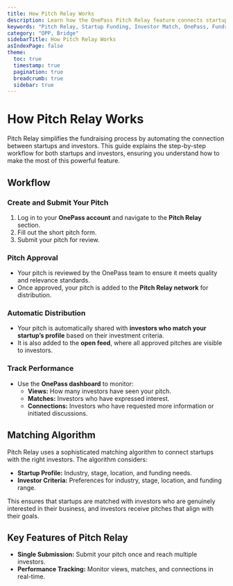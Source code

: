 ```yaml
---
title: How Pitch Relay Works
description: Learn how the OnePass Pitch Relay feature connects startups with investors through a streamlined process.
keywords: "Pitch Relay, Startup Funding, Investor Match, OnePass, Fundraising"
category: "OPP, Bridge"
sidebarTitle: How Pitch Relay Works
asIndexPage: false
theme:
  toc: true
  timestamp: true
  pagination: true
  breadcrumb: true
  sidebar: true
---
```



# How Pitch Relay Works

Pitch Relay simplifies the fundraising process by automating the connection between startups and investors. This guide explains the step-by-step workflow for both startups and investors, ensuring you understand how to make the most of this powerful feature.  

## Workflow

<Steps>

### Create and Submit Your Pitch

1. Log in to your **OnePass account** and navigate to the **Pitch Relay** section.  
2. Fill out the short pitch form.
3. Submit your pitch for review.  

### Pitch Approval

- Your pitch is reviewed by the OnePass team to ensure it meets quality and relevance standards.  
- Once approved, your pitch is added to the **Pitch Relay network** for distribution.  

### Automatic Distribution

- Your pitch is automatically shared with **investors who match your startup’s profile** based on their investment criteria.  
- It is also added to the **open feed**, where all approved pitches are visible to investors.  

### Track Performance

- Use the **OnePass dashboard** to monitor:  
  - **Views:** How many investors have seen your pitch.  
  - **Matches:** Investors who have expressed interest.  
  - **Connections:** Investors who have requested more information or initiated discussions.  

</Steps>

## Matching Algorithm

Pitch Relay uses a sophisticated matching algorithm to connect startups with the right investors. The algorithm considers:  

- **Startup Profile:** Industry, stage, location, and funding needs.  
- **Investor Criteria:** Preferences for industry, stage, location, and funding range.  

This ensures that startups are matched with investors who are genuinely interested in their business, and investors receive pitches that align with their goals.  

## Key Features of Pitch Relay

- **Single Submission:** Submit your pitch once and reach multiple investors.  
- **Performance Tracking:** Monitor views, matches, and connections in real-time.

